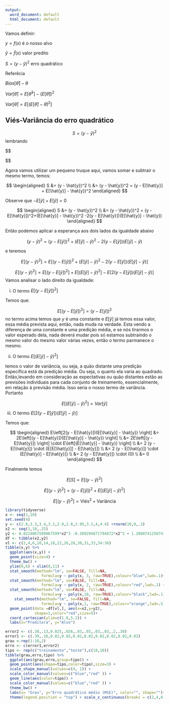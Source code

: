 ```yaml
---
output:
  word_document: default
  html_document: default
---
```

Vamos definir:

$y = f(x)$ é o nosso alvo

$\hat{y} = \hat{f}(x)$ valor predito

$S = (y - \hat{y})^2$ erro quadrático

Referêcia

$Bias[\hat{\theta}]-\theta$

$Var[\hat{\theta}] = E[\hat{\theta}^2]-(E[\hat{\theta}])^2$

$Var[\hat{\theta}] = E\left[ \left(E[\hat{\theta}]-\hat{\theta}\right)^2 \right]$

## Viés-Variância do erro quadrático

$$
S = (y - \hat{y})^2 
$$
lembrando


$$
\begin{aligned}
(a-b)^2 &= (a^2 - 2ab - b^2) \\

 &= a^2 + b^2 - 2 ab
\end{aligned}
$$

Agora vamos utilizar um pequeno truque aqui, vamos somar e subtrair o mesmo termo, temos:

$$
\begin{aligned}
S &= (y - \hat{y})^2 \\
&= (y - \hat{y})^2 = (y - E[\hat{y}] + E[\hat{y}] - \hat{y})^2
\end{aligned}
$$

Observe que $- E[\hat{y}] + E[\hat{y}] = 0$

$$
\begin{aligned}
S &= (y - \hat{y})^2 \\
&= (y - \hat{y})^2 = (y - E[\hat{y}])^2+(E[\hat{y}] - \hat{y})^2 -2(y - E[\hat{y}])(E[\hat{y}] - \hat{y})
\end{aligned}
$$

Então podemos aplicar a esperança aos dois lados da igualdade abaixo

$$
(y - \hat{y})^2 =  (y - E[\hat{y}])^2+(E[\hat{y}] - \hat{y})^2 -2(y - E[\hat{y}])(E[\hat{y}] - \hat{y})
$$


e teremos

$$
E\left[ (y - \hat{y})^2 \right] =  E\left[ (y - E[\hat{y}])^2+(E[\hat{y}] - \hat{y})^2 -2(y - E[\hat{y}])(E[\hat{y}] - \hat{y}) \right]
$$

$$
E\left[ (y - \hat{y})^2 \right] =  E\left[ (y - E[\hat{y}])^2 \right] + E\left[ (E[\hat{y}] - \hat{y})^2 \right] - E\left[2(y - E[\hat{y}])(E[\hat{y}] - \hat{y}) \right]
$$
Vamos analisar o lado direito da igualdade:

i) O termo $E\left[ (y - E[\hat{y}])^2 \right]$


Temos que:

$$
E\left[ (y - E[\hat{y}])^2 \right] = (y - E[\hat{y}])^2 
$$
no termo acima temos que $y$ é uma constante e $E[\hat{y}]$  já temos essa valor, essa média prevista aqui, então, nada muda na verdade. Esta vendo a diferença de uma constante e uma predição média, e se nós tirarmos o valor esperado dela, nada deverá mudar pois só estamos subtraindo o mesmo valor do mesmo valor várias vezes, então o termo parmanece o mesmo.


ii) O termo $E\left[ (E[\hat{y}] - \hat{y})^2 \right]$

temos o valor de variância, ou seja, a quão distante uma predição específica está da predição média. Ou seja, o quanto ela varia ao quadrado. Então,levando em consideração as expectativas ou quão distantes estão as previsões individuais para cada conjunto de treinamento, essencialmente, em relação à previsão média. Isso seria o nosso termo de variância. Portanto


$$
E\left[ (E[\hat{y}] - \hat{y})^2 \right] = Var[\hat{y}]
$$


iii) O termo $E\left[2(y - E[\hat{y}])(E[\hat{y}] - \hat{y}) \right]$

Temos que:

$$
\begin{aligned}
E\left[2(y - E[\hat{y}])(E[\hat{y}] - \hat{y}) \right] &= 2E\left[(y - E[\hat{y}])(E[\hat{y}] - \hat{y}) \right] \\
&= 2E\left[(y - E[\hat{y}]) \right] \cdot E\left[(E[\hat{y}] - \hat{y}) \right] \\
&= 2 (y - E[\hat{y}]) \cdot (E[E[\hat{y}]] - E[\hat{y}]) \\
&= 2 (y - E[\hat{y}]) \cdot (E[\hat{y}] - E[\hat{y}]) \\
&= 2 (y - E[\hat{y}]) \cdot (0) \\
&= 0
\end{aligned}
$$




Finalmente temos


$$
E[S] = E \left[ (y - \hat{y})^2 \right]
$$

$$E \left[ (y - \hat{y})^2 \right] = (y - E[\hat{y}])^2 + E \left[(E[\hat{y}]-\hat{y})^2 \right]$$

$$E\left[ (y - \hat{y})^2 \right] =  \text{Viés}^2+\text{Variância}$$


```r
library(tidyverse)
x <- seq(1,10)
set.seed(4)
y <- c(2.8,3.3,3.4,3.2,2.9,2.8,2.95,3.2,4,4.4) +rnorm(10,0,.3)
x2 <- seq(1,10,.25)
y2 <- 0.0224067599067599*x2^3 -0.309294871794872*x2^2 + 1.20087412587413*x2^1 + 1.91999 +rnorm(length(x2),0,.1)
df <- tibble(x2,y2)
vl <- c(2,4,6,10,14,18,22,26,28,30,31,33,34:36)
tibble(x,y) %>% 
  ggplot(aes(x,y)) +
  geom_point(size=4) +
  theme_bw() +
  ylim(0,6) + xlim(0,11) +
  stat_smooth(method="lm", se=FALSE, fill=NA,
                formula=y ~ poly(x, 3, raw=TRUE),colour="blue",lwd=.1)+
  stat_smooth(method="lm", se=FALSE, fill=NA,
                formula=y ~ poly(x, 2, raw=TRUE),colour="red",lwd=.1) +
  stat_smooth(method="lm", se=FALSE, fill=NA,
                formula=y ~ poly(x,10, raw=TRUE),colour="black",lwd=.1) +
    stat_smooth(method="lm", se=FALSE, fill=NA,
                formula=y ~ poly(x,1, raw=TRUE),colour="orange",lwd=.5) +
  geom_point(data =df[vl,], aes(x=x2,y=y2),
             shape=1,color="red",size=5)+
  coord_cartesian(ylim=c(1.8,5.2)) +
  labs(x="Preditora", y="Alvo")
```

```r
error2 <- c(.38,.13,0.025,.026,.03,.03,.03,.03,.2,.38)
error1 <- c(.39,.16,0.02,0.02,0.02,0.02,0.02,0.02,0.02,0.02)
grau <-rep(1:10,2)
erro <- c(error1,error2)
tipo <- rep(c("treinamento","teste"),c(10,10))
tibble(grau,erro,tipo) %>% 
  ggplot(aes(grau,erro,group=tipo)) +
  geom_point(aes(shape=tipo,color=tipo),size=3) +
  scale_shape_manual(values=c(4, 1)) +
  scale_color_manual(values=c("blue","red" )) +
  geom_line(aes(color=tipo)) +
  scale_color_manual(values=c("blue","red" )) +
  theme_bw() +
  labs(x= "Grau", y="Erro quadrático médio (MSE)", color="", shape="")+
  theme(legend.position = "top") + scale_x_continuous(breaks = c(2,4,6,8,10))
  
```


